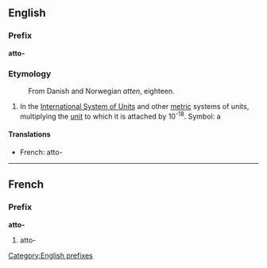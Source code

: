 ==English==
===Prefix===
'''atto-'''

===Etymology===
:From Danish and Norwegian ''atten'', eighteen.

#In the [[International System of Units]] and other [[metric]] systems of units, multiplying the [[unit]] to which it is attached by 10<sup>-18</sup>. Symbol: a

====Translations====
*French: atto-

----
==French==
===Prefix===
'''atto-'''

#atto-

[[Category:English prefixes]]